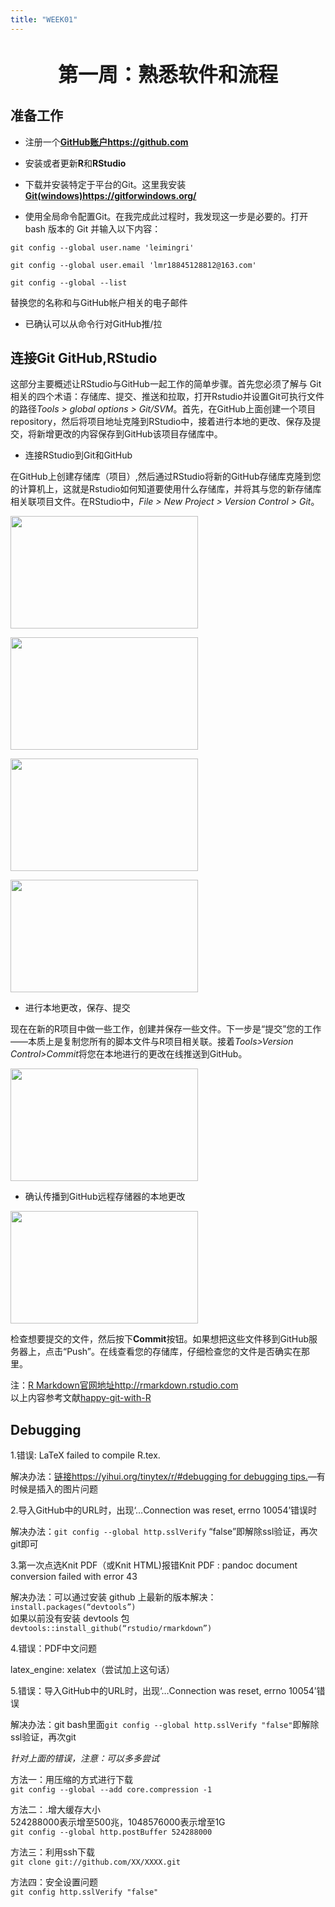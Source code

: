---
title: "WEEK01"
---

<center>
     <h1><font size="6">第一周：熟悉软件和流程</font></h1>
 </center>

## 准备工作

- 注册一个[**GitHub账户https://github.com**](https://github.com)

- 安装或者更新**R**和**RStudio**

- 下载并安装特定于平台的Git。这里我安装[**Git(windows)https://gitforwindows.org/**](https://gitforwindows.org/)

- 使用全局命令配置Git。在我完成此过程时，我发现这一步是必要的。打开 bash 版本的 Git 并输入以下内容：

`git config --global user.name 'leimingri' ` 

`git config --global user.email 'lmr18845128812@163.com' ` 

`git config --global --list `

替换您的名称和与GitHub帐户相关的电子邮件 

- 已确认可以从命令行对GitHub推/拉

## 连接Git GitHub,RStudio

这部分主要概述让RStudio与GitHub一起工作的简单步骤。首先您必须了解与 Git 相关的四个术语：存储库、提交、推送和拉取，打开Rstudio并设置Git可执行文件的路径*Tools > global options > Git/SVM*。首先，在GitHub上面创建一个项目repository，然后将项目地址克隆到RStudio中，接着进行本地的更改、保存及提交，将新增更改的内容保存到GitHub该项目存储库中。

- 连接RStudio到Git和GitHub

在GitHub上创建存储库（项目）,然后通过RStudio将新的GitHub存储库克隆到您的计算机上，这就是Rstudio如何知道要使用什么存储库，并将其与您的新存储库相关联项目文件。在RStudio中，*File > New Project > Version Control > Git*。

<img src="http://r.photo.store.qq.com/psc?/V54AC60s2AQkQe24IJrU0a9knd0j1QQg/45NBuzDIW489QBoVep5mcWqp6iCnBt6LgMYnnO6B5HpXjXKlbYxFk46xki6v1zZcEaLKDpUiI.MLcBVFuPNGdKY.JLtle6Q57.*tknTqg3k!/r" width = "300" height = "180" align=center />

<img src="http://r.photo.store.qq.com/psc?/V54AC60s2AQkQe24IJrU0a9knd0j1QQg/45NBuzDIW489QBoVep5mcT7P9tdwXVcQslYJNuCoe7W6hmCqubVl3HuUivpwPir.KRmHsZwkPDJyMmRkW4WZ6C2jNxt*phmYwxIP7IVIALo!/r" width = "300" height = "180" align=center />

<img src="http://r.photo.store.qq.com/psc?/V54AC60s2AQkQe24IJrU0a9knd0j1QQg/45NBuzDIW489QBoVep5mcT7P9tdwXVcQslYJNuCoe7VnCuhp9oP3UJXscyIvhykoRRAjVXj5hwQz1nFPXdgwFJhCCezbOKtjKDMgqj0vSv0!/r" width = "300" height = "180" align=center />

<img src="http://r.photo.store.qq.com/psc?/V54AC60s2AQkQe24IJrU0a9knd0j1QQg/45NBuzDIW489QBoVep5mcT7P9tdwXVcQslYJNuCoe7VyroulROJQ3b42cW5GC0dZCEBNkSoiv4IA*whdlrb834MPsCW0Jk7Y1GrpFMW*ZFM!/r" width = "300" height = "180" align=center /> 

- 进行本地更改，保存、提交

现在在新的R项目中做一些工作，创建并保存一些文件。下一步是“提交”您的工作——本质上是复制您所有的脚本文件与R项目相关联。接着*Tools>Version Control>Commit*将您在本地进行的更改在线推送到GitHub。

<img src="http://r.photo.store.qq.com/psc?/V54AC60s2AQkQe24IJrU0a9knd0j1QQg/45NBuzDIW489QBoVep5mcT7P9tdwXVcQslYJNuCoe7XxWjr.9heo*14lh0n7j..AY*WsAR3aJ763ojGHfyK0m09NzLViBpZiLcDkw99sjCQ!/r" width = "300" height = "180" align=center />

- 确认传播到GitHub远程存储器的本地更改

<img src="http://r.photo.store.qq.com/psc?/V54AC60s2AQkQe24IJrU0a9knd0j1QQg/45NBuzDIW489QBoVep5mcXs7nTmmgbXR5sVjMg16OdQNCoHfjdD1DEGsjiNFJ19ugvqH76Ps6i.OufOQg0NsO1H1upexja1vlGr2gXIkH1c!/r" width = "300" height = "180" align=center /> 

检查想要提交的文件，然后按下**Commit**按钮。如果想把这些文件移到GitHub服务器上，点击“Push”。在线查看您的存储库，仔细检查您的文件是否确实在那里。

注：[R Markdown官网地址http://rmarkdown.rstudio.com](http://rmarkdown.rstudio.com)      
    以上内容参考文献[happy-git-with-R](https://happygitwithr.com/)

## Debugging

1.错误: LaTeX failed to compile R.tex.

解决办法：[链接https://yihui.org/tinytex/r/#debugging for debugging tips.]( https://yihui.org/tinytex/r/#debugging for debugging tips.)---有时候是插入的图片问题

2.导入GitHub中的URL时，出现‘...Connection was reset, errno 10054’错误时

解决办法：`git config --global http.sslVerify` "false"即解除ssl验证，再次git即可

3.第一次点选Knit PDF（或Knit HTML)报错Knit PDF : pandoc document conversion failed with error 43

解决办法：可以通过安装 github 上最新的版本解决：  
`install.packages(“devtools”)`  
如果以前没有安装 devtools 包  
`devtools::install_github(“rstudio/rmarkdown”)`

4.错误：PDF中文问题

latex_engine: xelatex（尝试加上这句话）

5.错误：导入GitHub中的URL时，出现‘...Connection was reset, errno 10054’错误

解决办法：git bash里面`git config --global http.sslVerify "false"`即解除ssl验证，再次git

*针对上面的错误，注意：可以多多尝试* 

方法一：用压缩的方式进行下载  
`git config --global --add core.compression -1`  

方法二：.增大缓存大小  
524288000表示增至500兆，1048576000表示增至1G  
`git config --global http.postBuffer 524288000` 

方法三：利用ssh下载  
`git clone git://github.com/XX/XXXX.git` 

方法四：安全设置问题  
`git config http.sslVerify "false"` 

